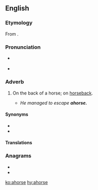 ==English==

===Etymology===
From {{prefix|a|horse|lang=en}}.

===Pronunciation===
* {{a|UK}} {{IPA|/əˈhɔːs/|lang=en}}
* {{rhymes|ɔː(ɹ)s|lang=en}}

===Adverb===
{{en-adv|-}}

# {{lb|en|archaic}} On the back of a horse; on [[horseback#Adverb|horseback]].
#* ''He managed to escape '''ahorse.'''''

====Synonyms====
* {{l|en|horseback}}
* {{l|en|ahorseback}}

====Translations====
{{trans-see|on the back of a horse|horseback}}

===Anagrams===
* {{l|en|ashore}}
* {{l|en|hoarse}}

[[ko:ahorse]]
[[hy:ahorse]]